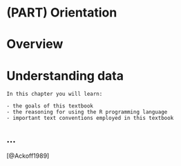 # (PART) Orientation {-}

# Overview {-#orientation-overview}

# Understanding data

```block
In this chapter you will learn:

- the goals of this textbook
- the reasoning for using the R programming language
- important text conventions employed in this textbook
```

## ...

[@Ackoff1989]
